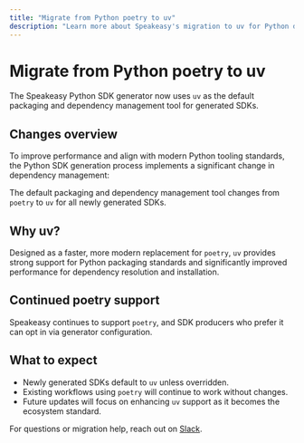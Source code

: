 ```yaml
---
title: "Migrate from Python poetry to uv"
description: "Learn more about Speakeasy's migration to uv for Python dependency management."
---
```


# Migrate from Python poetry to uv

The Speakeasy Python SDK generator now uses `uv` as the default packaging and dependency management tool for generated SDKs.

## Changes overview

To improve performance and align with modern Python tooling standards, the Python SDK generation process implements a significant change in dependency management:

The default packaging and dependency management tool changes from `poetry` to `uv` for all newly generated SDKs.

## Why uv?

Designed as a faster, more modern replacement for `poetry`, `uv` provides strong support for Python packaging standards and significantly improved performance for dependency resolution and installation.

## Continued poetry support

Speakeasy continues to support `poetry`, and SDK producers who prefer it can opt in via generator configuration.

## What to expect

- Newly generated SDKs default to `uv` unless overridden.
- Existing workflows using `poetry` will continue to work without changes.
- Future updates will focus on enhancing `uv` support as it becomes the ecosystem standard.

For questions or migration help, reach out on [Slack](https://go.speakeasy.com/slack).